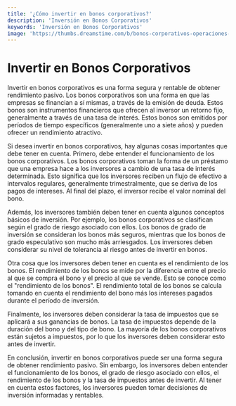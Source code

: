 ```yaml
---
title: '¿Cómo invertir en bonos corporativos?'
description: 'Inversión en Bonos Corporativos'
keywords: 'Inversión en Bonos Corporativos'
image: 'https://thumbs.dreamstime.com/b/bonos-corporativos-operaciones-inversi%C3%B3n-en-de-el-mercado-monetario-sociedades-empresas-financiero-o-es-la-contabilidad-ingresos-233998472.jpg'
---
```




# Invertir en Bonos Corporativos

Invertir en bonos corporativos es una forma segura y rentable de obtener rendimiento pasivo. Los bonos corporativos son una forma en que las empresas se financian a sí mismas, a través de la emisión de deuda. Estos bonos son instrumentos financieros que ofrecen al inversor un retorno fijo, generalmente a través de una tasa de interés. Estos bonos son emitidos por períodos de tiempo específicos (generalmente uno a siete años) y pueden ofrecer un rendimiento atractivo.

<ImageAdd source="https://www.finanzasclaras.es/wp-content/uploads/2020/11/pexels-karolina-grabowska-4386396-scaled-e1605297984310.jpg"/>

Si desea invertir en bonos corporativos, hay algunas cosas importantes que debe tener en cuenta. Primero, debe entender el funcionamiento de los bonos corporativos. Los bonos corporativos toman la forma de un préstamo que una empresa hace a los inversores a cambio de una tasa de interés determinada. Esto significa que los inversores reciben un flujo de efectivo a intervalos regulares, generalmente trimestralmente, que se deriva de los pagos de intereses. Al final del plazo, el inversor recibe el valor nominal del bono.

<ImageAdd source="https://www.novomatic.com/sites/default/files/2021-12/Novomatic_Website_Newsbild%2003.12.2021.png"/>

Además, los inversores también deben tener en cuenta algunos conceptos básicos de inversión. Por ejemplo, los bonos corporativos se clasifican según el grado de riesgo asociado con ellos. Los bonos de grado de inversión se consideran los bonos más seguros, mientras que los bonos de grado especulativo son mucho más arriesgados. Los inversores deben considerar su nivel de tolerancia al riesgo antes de invertir en bonos.

<ImageAdd source="https://media.ford.com/content/fordmedia/fna/mx/es/news/2022/03/31/ford-integrated-sustainability-financial-report-2022/jcr:content/image.img.881.495.jpg/1648747295031.jpg"/>

Otra cosa que los inversores deben tener en cuenta es el rendimiento de los bonos. El rendimiento de los bonos se mide por la diferencia entre el precio al que se compra el bono y el precio al que se vende. Esto se conoce como el "rendimiento de los bonos". El rendimiento total de los bonos se calcula tomando en cuenta el rendimiento del bono más los intereses pagados durante el período de inversión.

<ImageAdd source="https://cloudfront-us-east-1.images.arcpublishing.com/infobae/FJYOX2KK7P5U4N66VGCZT3CQBI.jpg"/>

Finalmente, los inversores deben considerar la tasa de impuestos que se aplicará a sus ganancias de bonos. La tasa de impuestos depende de la duración del bono y del tipo de bono. La mayoría de los bonos corporativos están sujetos a impuestos, por lo que los inversores deben considerar esto antes de invertir.

<ImageAdd source="https://img.zonebourse.com/reuters/2022-02/2022-02-16T200936Z_1_LYNXMPEI1F129_RTROPTP_3_BRASIL-BONOS-FISCALIDAD.JPG"/>

En conclusión, invertir en bonos corporativos puede ser una forma segura de obtener rendimiento pasivo. Sin embargo, los inversores deben entender el funcionamiento de los bonos, el grado de riesgo asociado con ellos, el rendimiento de los bonos y la tasa de impuestos antes de invertir. Al tener en cuenta estos factores, los inversores pueden tomar decisiones de inversión informadas y rentables.